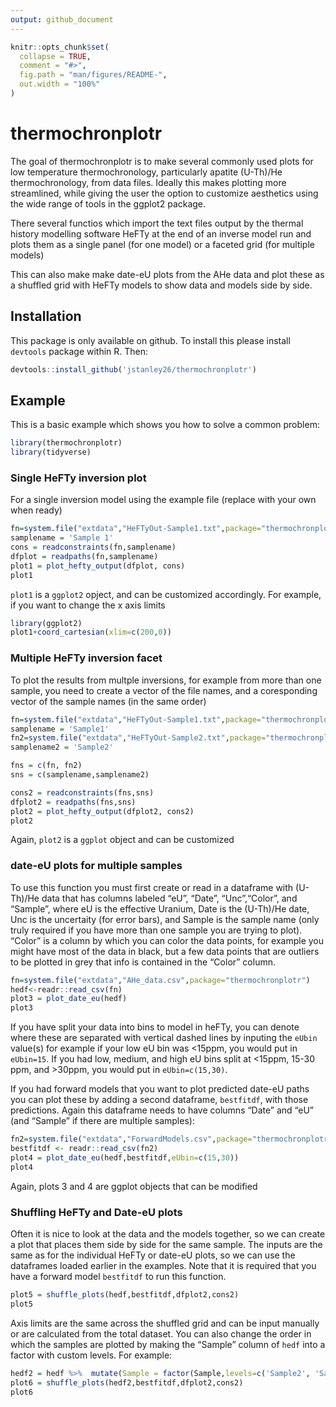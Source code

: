 ```yaml
---
output: github_document
---
```


<!-- README.md is generated from README.Rmd. Please edit that file -->

```r
knitr::opts_chunk$set(
  collapse = TRUE,
  comment = "#>",
  fig.path = "man/figures/README-",
  out.width = "100%"
)
```

# thermochronplotr

<!-- badges: start -->
<!-- badges: end -->

The goal of thermochronplotr is to make several commonly used plots for low temperature thermochronology, particularly apatite (U-Th)/He thermochronology, from data files. Ideally this makes plotting more streamlined, while giving the user the option to customize aesthetics using the wide range of tools in the ggplot2 package. 

There several functios which import the text files output by the thermal history modelling software HeFTy at the end of an inverse model run and plots them as a single panel (for one model) or a faceted grid (for multiple models)

This can also make make date-eU plots from the AHe data and plot these as a shuffled grid with HeFTy models to show data and models side by side.

## Installation

This package is only available on github. To install this please install `devtools` package within R. Then:

``` r
devtools::install_github('jstanley26/thermochronplotr')
```

## Example

This is a basic example which shows you how to solve a common problem:

```r
library(thermochronplotr)
library(tidyverse)
```

### Single HeFTy inversion plot

For a single inversion model using the example file (replace with your own when ready)

```r
fn=system.file("extdata","HeFTyOut-Sample1.txt",package="thermochronplotr")
samplename = 'Sample 1'
cons = readconstraints(fn,samplename)
dfplot = readpaths(fn,samplename)
plot1 = plot_hefty_output(dfplot, cons)
plot1
```

`plot1` is a `ggplot2` opject, and can be customized accordingly. For example, if you want to change the x axis limits

```r
library(ggplot2)
plot1+coord_cartesian(xlim=c(200,0))
```

### Multiple HeFTy inversion facet

To plot the results from multple inversions, for example from more than one sample, you need to create a vector of the file names, and a coresponding vector of the sample names (in the same order)

```r
fn=system.file("extdata","HeFTyOut-Sample1.txt",package="thermochronplotr")
samplename = 'Sample1'
fn2=system.file("extdata","HeFTyOut-Sample2.txt",package="thermochronplotr")
samplename2 = 'Sample2'

fns = c(fn, fn2)
sns = c(samplename,samplename2)

cons2 = readconstraints(fns,sns)
dfplot2 = readpaths(fns,sns)
plot2 = plot_hefty_output(dfplot2, cons2)
plot2
```

Again, `plot2` is a `ggplot` object and can be customized

### date-eU plots for multiple samples
To use this function you must first create or read in a dataframe with (U-Th)/He data that has columns labeled "eU", "Date", "Unc","Color", and "Sample", where eU is the effective Uranium, Date is the (U-Th)/He date, Unc is the uncertaity (for error bars), and Sample is the sample name (only truly required if you have more than one sample you are trying to plot). "Color" is a column by which you can color the data points, for example you might have most of the data in black, but a few data points that are outliers to be plotted in grey that info is contained in the "Color" column.

```r
fn=system.file("extdata","AHe_data.csv",package="thermochronplotr")
hedf<-readr::read_csv(fn)
plot3 = plot_date_eu(hedf)
plot3
```
If you have split your data into bins to model in heFTy, you can denote where these are separated with vertical dashed lines by inputing the `eUbin` value(s) for example if your low eU bin was <15ppm, you would put in `eUbin=15`. If you had low, medium, and high eU bins split at <15ppm, 15-30 ppm, and >30ppm, you would put in `eUbin=c(15,30)`. 

If you had forward models that you want to plot predicted date-eU paths you can plot these by adding a second dataframe, `bestfitdf`, with those predictions. Again this dataframe needs to have columns "Date" and "eU" (and "Sample" if there are multiple samples):

```r
fn2=system.file("extdata","ForwardModels.csv",package="thermochronplotr")
bestfitdf <- readr::read_csv(fn2)
plot4 = plot_date_eu(hedf,bestfitdf,eUbin=c(15,30))
plot4
```
Again, plots 3 and 4 are ggplot objects that can be modified

### Shuffling HeFTy and Date-eU plots
Often it is nice to look at the data and the models together, so we can create a plot that places them side by side for the same sample. The inputs are the same as for the individual HeFTy or date-eU plots, so we can use the dataframes loaded earlier in the examples. Note that it is required that you have a forward model `bestfitdf` to run this function.

```r
plot5 = shuffle_plots(hedf,bestfitdf,dfplot2,cons2)
plot5

```
Axis limits are the same across the shuffled grid and can be input manually or are calculated from the total dataset. You can also change the order in which the samples are plotted by making the "Sample" column of `hedf` into a factor with custom levels. For example:
```r
hedf2 = hedf %>%  mutate(Sample = factor(Sample,levels=c('Sample2', 'Sample1')))
plot6 = shuffle_plots(hedf2,bestfitdf,dfplot2,cons2)
plot6
```


